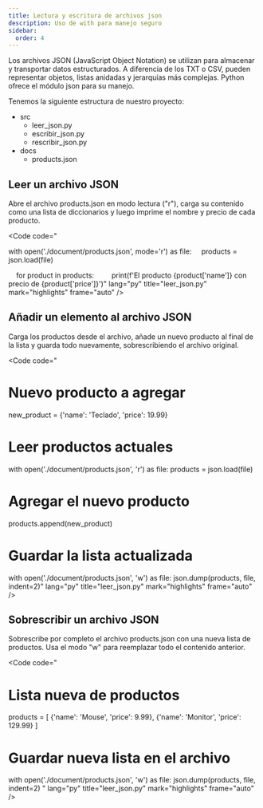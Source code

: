 ```yaml
---
title: Lectura y escritura de archivos json 
description: Uso de with para manejo seguro
sidebar:
  order: 4
---
```



Los archivos JSON (JavaScript Object Notation) se utilizan para almacenar y transportar datos estructurados. A diferencia de los TXT o CSV, pueden representar objetos, listas anidadas y jerarquías más complejas. Python ofrece el módulo json para su manejo.

Tenemos la siguiente estructura de nuestro proyecto:

<FileTree>

- src
  - leer_json.py
  - escribir_json.py
  - rescribir_json.py
- docs
  - products.json


</FileTree>

## Leer un archivo JSON

Abre el archivo products.json en modo lectura ("r"), carga su contenido como una lista de diccionarios y luego imprime el nombre y precio de cada producto.

<Code 
code="

with open('./document/products.json', mode='r') as file:
&nbsp;&nbsp;&nbsp;&nbsp;products = json.load(file)

&nbsp;&nbsp;&nbsp;&nbsp;for product in products:
&nbsp;&nbsp;&nbsp;&nbsp;&nbsp;&nbsp;&nbsp;&nbsp;print(f'El producto {product['name']} con precio de {product['price']}')" 
lang="py" 
title="leer_json.py" 
mark="highlights" 
frame="auto" />

## Añadir un elemento al archivo JSON

Carga los productos desde el archivo, añade un nuevo producto al final de la lista y guarda todo nuevamente, sobrescribiendo el archivo original.

<Code 
code="

# Nuevo producto a agregar
new_product = {'name': 'Teclado', 'price': 19.99}

# Leer productos actuales
with open('./document/products.json', 'r') as file:
    products = json.load(file)

# Agregar el nuevo producto
products.append(new_product)

# Guardar la lista actualizada
with open('./document/products.json', 'w') as file:
    json.dump(products, file, indent=2)" 
lang="py" 
title="leer_json.py" 
mark="highlights" 
frame="auto" />

## Sobrescribir un archivo JSON

Sobrescribe por completo el archivo products.json con una nueva lista de productos. Usa el modo "w" para reemplazar todo el contenido anterior.

<Code 
code="

# Lista nueva de productos
products = [
    {'name': 'Mouse', 'price': 9.99},
    {'name': 'Monitor', 'price': 129.99}
]

# Guardar nueva lista en el archivo
with open('./document/products.json', 'w') as file:
    json.dump(products, file, indent=2)
" 
lang="py" 
title="leer_json.py" 
mark="highlights" 
frame="auto" />

